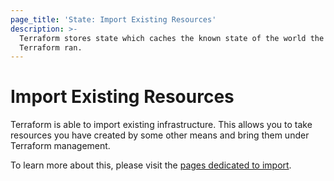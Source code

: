 ```yaml
---
page_title: 'State: Import Existing Resources'
description: >-
  Terraform stores state which caches the known state of the world the last time
  Terraform ran.
---
```


# Import Existing Resources

Terraform is able to import existing infrastructure. This allows you to take
resources you have created by some other means and bring them under Terraform management.

To learn more about this, please visit the
[pages dedicated to import](/terraform/cli/import).
